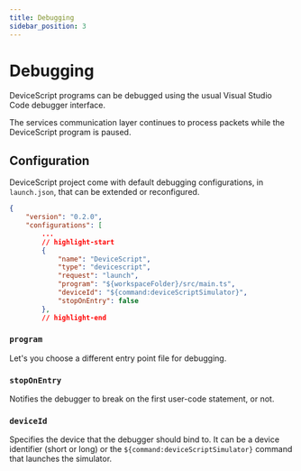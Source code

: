 ```yaml
---
title: Debugging
sidebar_position: 3
---
```


# Debugging

DeviceScript programs can be debugged using the usual Visual Studio Code debugger interface.

The services communication layer continues to process packets while the DeviceScript program is paused.

## Configuration

DeviceScript project come with default debugging configurations, in `launch.json`, that can be extended or reconfigured.

```json title="launch.json"
{
    "version": "0.2.0",
    "configurations": [
        ...
        // highlight-start
        {
            "name": "DeviceScript",
            "type": "devicescript",
            "request": "launch",
            "program": "${workspaceFolder}/src/main.ts",
            "deviceId": "${command:deviceScriptSimulator}",
            "stopOnEntry": false
        },
        // highlight-end
```

### `program`

Let's you choose a different entry point file for debugging.

### `stopOnEntry`

Notifies the debugger to break on the first user-code statement, or not.

### `deviceId`

Specifies the device that the debugger should bind to. It can be a device identifier (short or long)
or the `${command:deviceScriptSimulator}` command that launches the simulator.

